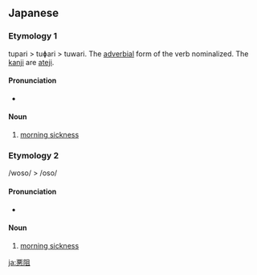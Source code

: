 ==Japanese==

===Etymology 1===
{{ja-kanjitab|悪|阻|sort=つわり}}
tupari > tuɸari > tuwari. The [[連用形|adverbial]] form of the verb {{m|ja|つわる|tr=tsuwaru||to have morning sickness}} nominalized. The [[kanji]] are [[ateji]].

====Pronunciation====
* {{IPA|[tsuwaru]|lang=ja}}

====Noun====
{{ja-noun|つわり|hhira=つはり}}

# [[morning sickness]]

===Etymology 2===
{{ja-kanjitab|お|そ|yomi=o}}
/woso/ > /oso/

====Pronunciation====
* {{IPA|[oso]|lang=ja}}

====Noun====
{{ja-noun|おそ|hhira=をそ|kyu=惡阻}}

# [[morning sickness]]

[[ja:悪阻]]